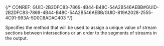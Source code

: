 

{/* CONREF: GUID-2B2DFC83-7869-4B44-B48C-54A2B546AEBB#GUID-2B2DFC83-7869-4B44-B48C-54A2B546AEBB/GUID-819A2028-2555-4C91-993A-5D0C8ADAC403  */}

Specifies the method that will be used to assign a unique value of stream sections between intersections or an order to the segments of streams in the output.
